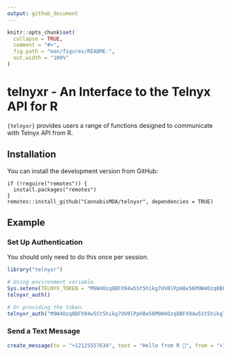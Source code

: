 ```yaml
---
output: github_document
---
```


<!-- README.md is generated from README.Rmd. Please edit that file -->

```r
knitr::opts_chunk$set(
  collapse = TRUE,
  comment = "#>",
  fig.path = "man/figures/README-",
  out.width = "100%"
)
```

# telnyxr - An Interface to the Telnyx API for R

<!-- badges: start -->
<!-- badges: end -->

`{telnyxr}` provides users a range of functions designed to communicate with Telnyx API from R.

## Installation

You can install the development version from GitHub:

```
if (!require("remotes")) {
  install.packages("remotes")
}
remotes::install_github("CannabisMDA/telnyxr", dependencies = TRUE)
```

## Example

### Set Up Authentication

You should only need to do this once per session.

```r
library("telnyxr")

# Using environment variable.
Sys.setenv(TELNYX_TOKEN = "M9W4Ozq8BFX94w5St5hikg7UV0lPpH8e56M9W4Ozq8BFX94w5St5hikg7U")
telnyxr_auth()

# Or providing the token.
telnyxr_auth("M9W4Ozq8BFX94w5St5hikg7UV0lPpH8e56M9W4Ozq8BFX94w5St5hikg7U")
```

### Send a Text Message

```r
create_message(to = "+12125557634", text = "Hello from R 👋", from = "+19178675903")
```
